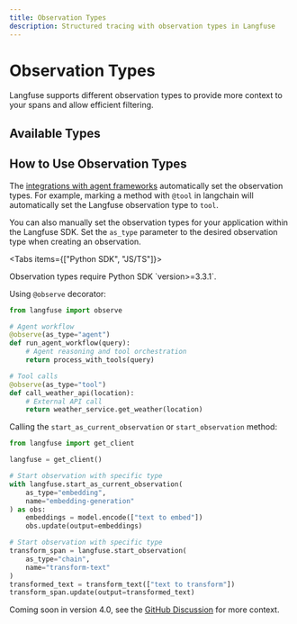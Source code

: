 ```yaml
---
title: Observation Types
description: Structured tracing with observation types in Langfuse
---
```


# Observation Types

Langfuse supports different observation types to provide more context to your spans and allow efficient filtering.


## Available Types

<ObservationTypesList />

## How to Use Observation Types

The [integrations with agent frameworks](/docs/integrations) automatically set the observation types. For example, marking a method with `@tool` in langchain will automatically set the Langfuse observation type to `tool`.

You can also manually set the observation types for your application within the Langfuse SDK. Set the `as_type` parameter to the desired observation type when creating an observation.

<Tabs items={["Python SDK", "JS/TS"]}>
<Tab>

<Callout type="info">
  Observation types require Python SDK `version>=3.3.1`.
</Callout>

Using `@observe` decorator:

```python /as_type="agent"/ /as_type="tool"/
from langfuse import observe

# Agent workflow
@observe(as_type="agent")
def run_agent_workflow(query):
    # Agent reasoning and tool orchestration
    return process_with_tools(query)

# Tool calls
@observe(as_type="tool")
def call_weather_api(location):
    # External API call
    return weather_service.get_weather(location)
```

Calling the `start_as_current_observation` or `start_observation` method:

```python /as_type="embedding"/ /as_type="chain"/
from langfuse import get_client

langfuse = get_client()

# Start observation with specific type
with langfuse.start_as_current_observation(
    as_type="embedding",
    name="embedding-generation"
) as obs:
    embeddings = model.encode(["text to embed"])
    obs.update(output=embeddings)

# Start observation with specific type
transform_span = langfuse.start_observation(
    as_type="chain",
    name="transform-text"
)
transformed_text = transform_text(["text to transform"])
transform_span.update(output=transformed_text)
```

</Tab>
<Tab>

Coming soon in version 4.0, see the [GitHub Discussion](https://github.com/orgs/langfuse/discussions/8403) for more context.

</Tab>
</Tabs>
